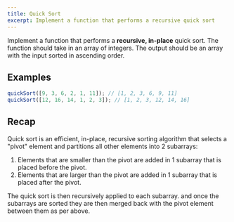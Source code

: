 ```yaml
---
title: Quick Sort
excerpt: Implement a function that performs a recursive quick sort
---
```


Implement a function that performs a **recursive, in-place** quick sort. The function should take in an array of integers. The output should be an array with the input sorted in ascending order.

## Examples

```js
quickSort([9, 3, 6, 2, 1, 11]); // [1, 2, 3, 6, 9, 11]
quickSort([12, 16, 14, 1, 2, 3]); // [1, 2, 3, 12, 14, 16]
```

## Recap

Quick sort is an efficient, in-place, recursive sorting algorithm that selects a "pivot" element and partitions all other elements into 2 subarrays:

1. Elements that are smaller than the pivot are added in 1 subarray that is placed before the pivot.
1. Elements that are larger than the pivot are added in 1 subarray that is placed after the pivot.

The quick sort is then recursively applied to each subarray. and once the subarrays are sorted they are then merged back with the pivot element between them as per above.
